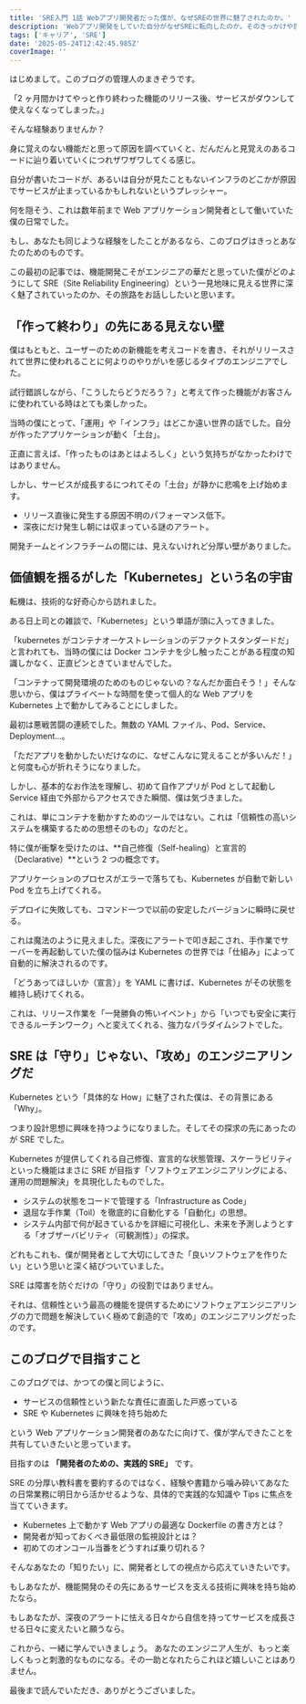```yaml
---
title: 'SRE入門 1話 Webアプリ開発者だった僕が、なぜSREの世界に魅了されたのか。'
description: 'Webアプリ開発をしていた自分がなぜSREに転向したのか。そのきっかけや理由を振り返りながら、SREの魅力と面白さを言語化してみました。'
tags: ['キャリア', 'SRE']
date: '2025-05-24T12:42:45.985Z'
coverImage: ''
---
```


はじめまして。このブログの管理人のまきぞうです。

「2 ヶ月間かけてやっと作り終わった機能のリリース後、サービスがダウンして使えなくなってしまった。」

そんな経験ありませんか？

身に覚えのない機能だと思って原因を調べていくと、だんだんと見覚えのあるコードに辿り着いていくにつれザワザワしてくる感じ。

自分が書いたコードが、あるいは自分が見たこともないインフラのどこかが原因でサービスが止まっているかもしれないというプレッシャー。

何を隠そう、これは数年前まで Web アプリケーション開発者として働いていた僕の日常でした。

もし、あなたも同じような経験をしたことがあるなら、このブログはきっとあなたのためのものです。

この最初の記事では、機能開発こそがエンジニアの華だと思っていた僕がどのようにして SRE（Site Reliability Engineering）という一見地味に見える世界に深く魅了されていったのか、その旅路をお話ししたいと思います。

## 「作って終わり」の先にある見えない壁

僕はもともと、ユーザーのための新機能を考えコードを書き、それがリリースされて世界に使われることに何よりのやりがいを感じるタイプのエンジニアでした。

試行錯誤しながら、「こうしたらどうだろう？」と考えて作った機能がお客さんに使われている時はとても楽しかった。

当時の僕にとって、「運用」や「インフラ」はどこか遠い世界の話でした。自分が作ったアプリケーションが動く「土台」。

正直に言えば、「作ったものはあとはよろしく」という気持ちがなかったわけではありません。

しかし、サービスが成長するにつれてその「土台」が静かに悲鳴を上げ始めます。

- リリース直後に発生する原因不明のパフォーマンス低下。
- 深夜にだけ発生し朝には収まっている謎のアラート。

開発チームとインフラチームの間には、見えないけれど分厚い壁がありました。

## 価値観を揺るがした「Kubernetes」という名の宇宙

転機は、技術的な好奇心から訪れました。

ある日上司との雑談で、「Kubernetes」という単語が頭に入ってきました。

「kubernetes がコンテナオーケストレーションのデファクトスタンダードだ」と言われても、当時の僕には Docker コンテナを少し触ったことがある程度の知識しかなく、正直ピンときていませんでした。

「コンテナって開発環境のためのものじゃないの？なんだか面白そう！」そんな思いから、僕はプライベートな時間を使って個人的な Web アプリを Kubernetes 上で動かしてみることにしました。

最初は悪戦苦闘の連続でした。無数の YAML ファイル、Pod、Service、Deployment…。

「ただアプリを動かしたいだけなのに、なぜこんなに覚えることが多いんだ！」と何度も心が折れそうになりました。

しかし、基本的なお作法を理解し、初めて自作アプリが Pod として起動し Service 経由で外部からアクセスできた瞬間、僕は気づきました。

これは、単にコンテナを動かすためのツールではない。これは「信頼性の高いシステムを構築するための思想そのもの」なのだと。

特に僕が衝撃を受けたのは、**自己修復（Self-healing）と宣言的（Declarative）**という 2 つの概念です。

アプリケーションのプロセスがエラーで落ちても、Kubernetes が自動で新しい Pod を立ち上げてくれる。

デプロイに失敗しても、コマンド一つで以前の安定したバージョンに瞬時に戻せる。

これは魔法のように見えました。深夜にアラートで叩き起こされ、手作業でサーバーを再起動していた僕の悩みは Kubernetes の世界では「仕組み」によって自動的に解決されるのです。

「どうあってほしいか（宣言）」を YAML に書けば、Kubernetes がその状態を維持し続けてくれる。

これは、リリース作業を「一発勝負の怖いイベント」から「いつでも安全に実行できるルーチンワーク」へと変えてくれる、強力なパラダイムシフトでした。

## SRE は「守り」じゃない、「攻め」のエンジニアリングだ

Kubernetes という「具体的な How」に魅了された僕は、その背景にある「Why」。

つまり設計思想に興味を持つようになりました。そしてその探求の先にあったのが SRE でした。

Kubernetes が提供してくれる自己修復、宣言的な状態管理、スケーラビリティといった機能はまさに SRE が目指す「ソフトウェアエンジニアリングによる、運用の問題解決」を具現化したものでした。

- システムの状態をコードで管理する「Infrastructure as Code」
- 退屈な手作業（Toil）を徹底的に自動化する「自動化」の思想。
- システム内部で何が起きているかを詳細に可視化し、未来を予測しようとする「オブザーバビリティ（可観測性）」の探求。

どれもこれも、僕が開発者として大切にしてきた「良いソフトウェアを作りたい」という思いと深く結びついていました。

SRE は障害を防ぐだけの「守り」の役割ではありません。

それは、信頼性という最高の機能を提供するためにソフトウェアエンジニアリングの力で問題を解決していく極めて創造的で「攻め」のエンジニアリングだったのです。

## このブログで目指すこと

このブログでは、かつての僕と同じように、

- サービスの信頼性という新たな責任に直面した戸惑っている
- SRE や Kubernetes に興味を持ち始めた

という Web アプリケーション開発者のあなたに向けて、僕が学んできたことを共有していきたいと思っています。

目指すのは **「開発者のための、実践的 SRE」** です。

SRE の分厚い教科書を要約するのではなく、経験や書籍から噛み砕いてあなたの日常業務に明日から活かせるような、具体的で実践的な知識や Tips に焦点を当てていきます。

- Kubernetes 上で動かす Web アプリの最適な Dockerfile の書き方とは？
- 開発者が知っておくべき最低限の監視設計とは？
- 初めてのオンコール当番をどうすれば乗り切れる？

そんなあなたの「知りたい」に、開発者としての視点から応えていきたいです。

もしあなたが、機能開発のその先にあるサービスを支える技術に興味を持ち始めたなら。

もしあなたが、深夜のアラートに怯える日々から自信を持ってサービスを成長させる日々に変えたいと願うなら。

これから、一緒に学んでいきましょう。
あなたのエンジニア人生が、もっと楽しくもっと刺激的なものになる。その一助となれたらこれほど嬉しいことはありません。

最後まで読んでいただき、ありがとうございました。
